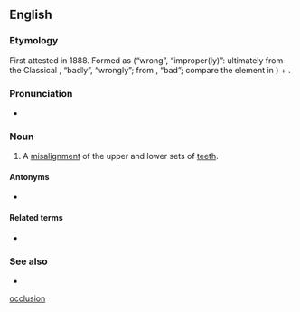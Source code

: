 ==English==

===Etymology===
{{root|en|ine-pro|*(s)kleh₂w-}}
First attested in 1888. Formed as {{m|en|mal-}} (“wrong”, “improper(ly)”: ultimately from the Classical {{etyl|la|en}} {{m|la|male}}, “badly”, “wrongly”; from {{m|la|malus}}, “bad”; compare the {{m|en||ben-}} element in {{m|en|benocclusion}}) + {{m|en|occlusion||alignment of the teeth in closed jaws}}.

===Pronunciation===
* {{rhymes|en|uːʒən}}

===Noun===
{{wikipedia}}
{{en-noun|~}}

# {{lb|en|dentistry}} A [[misalignment]] of the upper and lower sets of [[teeth]].

====Antonyms====
* {{sense|misalignment of the upper and lower sets of teeth}} {{l|en|benocclusion}}

====Related terms====
* {{l|en|malocclude}}

===See also===
* {{l|en|overbite}}

[[Category:English words prefixed with mal-|occlusion]]